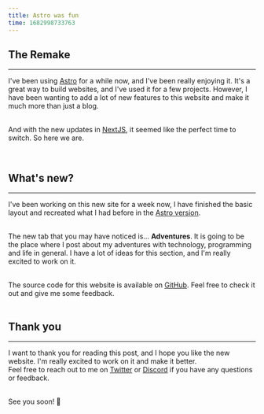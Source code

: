 ```yaml
---
title: Astro was fun
time: 1682998733763
---
```


## The Remake

<hr />

I've been using [Astro](https://astro.build) for a while now, and I've been really enjoying it. It's a great way to build websites, and I've used it for a few projects. However, I have been wanting to add a lot of new features to this website and make it much more than just a blog. <br /> <br />

And with the new updates in [NextJS](https://nextjs.org/), it seemed like the perfect time to switch. So here we are.

<br />

## What's new?

<hr />

I've been working on this new site for a week now, I have finished the basic layout and recreated what I had before in the [Astro version](https://nirlep.netlify.app/). <br /> <br />

The new tab that you may have noticed is... **Adventures**. It is going to be the place where I post about my adventures with technology, programming and life in general. I have a lot of ideas for this section, and I'm really excited to work on it. <br /> <br />

The source code for this website is available on [GitHub](https://github.com/Nirlep5252/website-new). Feel free to check it out and give me some feedback. <br /> <br />

## Thank you

<hr />

I want to thank you for reading this post, and I hope you like the new website. I'm really excited to work on it and make it better. <br />
Feel free to reach out to me on [Twitter](https://twitter.com/Nirlep5252) or [Discord](https://discord.gg/9rYbc54KtY) if you have any questions or feedback. <br /> <br />

See you soon! 👋
